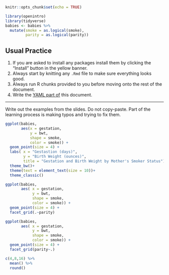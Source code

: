 ```{r setup, include=FALSE}
knitr::opts_chunk$set(echo = TRUE)
```


```{r message=FALSE}
library(openintro)
library(tidyverse)
babies <- babies %>% 
  mutate(smoke = as.logical(smoke),
         parity = as.logical(parity))

```

## Usual Practice
1. If you are asked to install any packages install them by clicking the "Install" button in the yellow banner.
2. Always start by knitting any `.Rmd` file to make sure everything looks good. 
3. Always run R chunks provided to you before moving onto the rest of the document.
4. Write the [YAML part of](https://cosmos-uci-dshs.github.io/dshs-slides/week01/01b-intro-r.html#26) this document. 

---

Write out the examples from the slides. 
Do not copy-paste. 
Part of the learning process is making typos and trying to fix them.

```{r}
ggplot(babies, 
       aes(x = gestation,
           y = bwt, 
           shape = smoke,
           color = smoke)) + 
  geom_point(size = 4) + 
  labs( x = "Gestastion (days)", 
        y = "Birth Weight (ounces)",
        title = "Gestation and Birth Weight by Mother's Smoker Status")+
  theme_bw()+
  theme(text = element_text(size = 10))+
  theme_classic() 
```

```{r}
ggplot(babies, 
       aes( x = gestation, 
            y = bwt,
            shape = smoke, 
            color = smoke)) + 
  geom_point(size = 4) + 
  facet_grid(.~parity)
```

```{r}
ggplot(babies, 
       aes( x = gestation, 
            y = bwt,
            shape = smoke, 
            color = smoke)) + 
  geom_point(size = 4) + 
  facet_grid(parity~.)
```

```{r}
c(4,8,16) %>%
  mean() %>%
  round()
```

